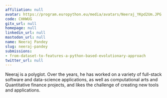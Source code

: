 ```yaml
---
affiliation: null
avatar: https://program.europython.eu/media/avatars/Neeraj_YKpd2Um.JPG
code: CHHWUG
gitx_url: null
homepage: null
linkedin_url: null
mastodon_url: null
name: Neeraj Pandey
slug: neeraj-pandey
submissions:
- from-dataset-to-features-a-python-based-evolutionary-approach
twitter_url: null
---
```


Neeraj is a polyglot. Over the years, he has worked on a variety of full-stack software and data-science applications, as well as computational arts and Quantitative finance projects, and likes the challenge of creating new tools and applications.
